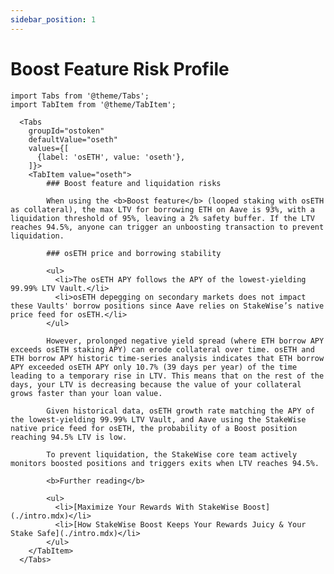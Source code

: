 ```yaml
---
sidebar_position: 1
---
```


# Boost Feature Risk Profile

```mdx-code-block
import Tabs from '@theme/Tabs';
import TabItem from '@theme/TabItem';
```

```mdx-code-block
  <Tabs
    groupId="ostoken"
    defaultValue="oseth"
    values={[
      {label: 'osETH', value: 'oseth'},
    ]}>
    <TabItem value="oseth">
        ### Boost feature and liquidation risks

        When using the <b>Boost feature</b> (looped staking with osETH as collateral), the max LTV for borrowing ETH on Aave is 93%, with a liquidation threshold of 95%, leaving a 2% safety buffer. If the LTV reaches 94.5%, anyone can trigger an unboosting transaction to prevent liquidation.

        ### osETH price and borrowing stability

        <ul>
          <li>The osETH APY follows the APY of the lowest-yielding 99.99% LTV Vault.</li>
          <li>osETH depegging on secondary markets does not impact these Vaults' borrow positions since Aave relies on StakeWise’s native price feed for osETH.</li>
        </ul>

        However, prolonged negative yield spread (where ETH borrow APY exceeds osETH staking APY) can erode collateral over time. osETH and ETH borrow APY historic time-series analysis indicates that ETH borrow APY exceeded osETH APY only 10.7% (39 days per year) of the time leading to a temporary rise in LTV. This means that on the rest of the days, your LTV is decreasing because the value of your collateral grows faster than your loan value.

        Given historical data, osETH growth rate matching the APY of the lowest-yielding 99.99% LTV Vault, and Aave using the StakeWise native price feed for osETH, the probability of a Boost position reaching 94.5% LTV is low.

        To prevent liquidation, the StakeWise core team actively monitors boosted positions and triggers exits when LTV reaches 94.5%.

        <b>Further reading</b>

        <ul>
          <li>[Maximize Your Rewards With StakeWise Boost](./intro.mdx)</li>
          <li>[How StakeWise Boost Keeps Your Rewards Juicy & Your Stake Safe](./intro.mdx)</li>
        </ul>
    </TabItem>
  </Tabs>
```
